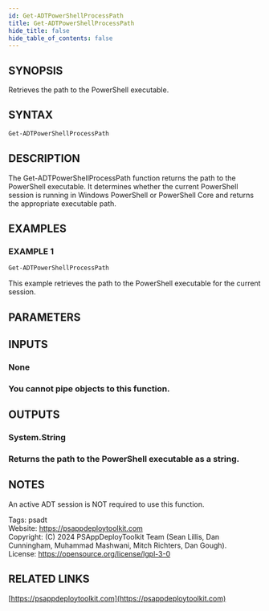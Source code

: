 ```yaml
---
id: Get-ADTPowerShellProcessPath
title: Get-ADTPowerShellProcessPath
hide_title: false
hide_table_of_contents: false
---
```


## SYNOPSIS

Retrieves the path to the PowerShell executable.

## SYNTAX

```powershell
Get-ADTPowerShellProcessPath
```

## DESCRIPTION

The Get-ADTPowerShellProcessPath function returns the path to the PowerShell executable.
It determines whether the current PowerShell session is running in Windows PowerShell or PowerShell Core and returns the appropriate executable path.

## EXAMPLES

### EXAMPLE 1

```powershell
Get-ADTPowerShellProcessPath
```

This example retrieves the path to the PowerShell executable for the current session.

## PARAMETERS

## INPUTS

### None

### You cannot pipe objects to this function.
## OUTPUTS

### System.String

### Returns the path to the PowerShell executable as a string.
## NOTES
An active ADT session is NOT required to use this function.

Tags: psadt<br />
Website: https://psappdeploytoolkit.com<br />
Copyright: (C) 2024 PSAppDeployToolkit Team (Sean Lillis, Dan Cunningham, Muhammad Mashwani, Mitch Richters, Dan Gough).<br />
License: https://opensource.org/license/lgpl-3-0

## RELATED LINKS

[https://psappdeploytoolkit.com](https://psappdeploytoolkit.com)
